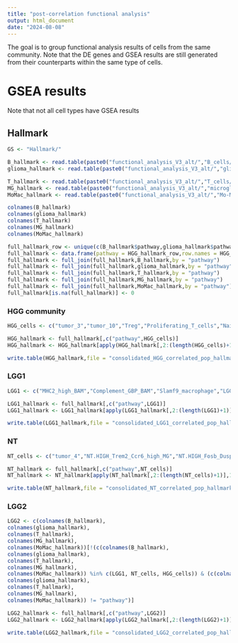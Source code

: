 ```yaml
---
title: "post-correlation functional analysis"
output: html_document
date: "2024-08-08"
---
```


The goal is to group functional analysis results of cells from the same community. Note that the DE genes and GSEA results are still generated from their counterparts within the same type of cells.

# GSEA results

Note that not all cell types have GSEA results

## Hallmark

```r
GS <- "Hallmark/"
```


```r
B_hallmark <- read.table(paste0("functional_analysis_V3_alt/","B_cells/",GS,"fgsea_lymphoid_Hallmark_consolidated_filtered.tsv"),sep = "\t",header = T)
glioma_hallmark <- read.table(paste0("functional_analysis_V3_alt/","glioma/",GS,"fgsea_glioma_Hallmark_consolidated_filtered.tsv"),sep = "\t",header = T)
```

```r
T_hallmark <- read.table(paste0("functional_analysis_V3_alt/","T_cells/",GS,"fgsea_lymphoid_Hallmark_consolidated_filtered.tsv"),sep = "\t",header = T)
MG_hallmark <- read.table(paste0("functional_analysis_V3_alt/","microglia/",GS,"fgsea_microglia_Hallmark_consolidated_filtered.tsv"),sep = "\t",header = T)
MoMac_hallmark <- read.table(paste0("functional_analysis_V3_alt/","Mo-Mac/",GS,"fgsea_myeloid_Hallmark_consolidated_filtered.tsv"),sep = "\t",header = T)
```

```r
colnames(B_hallmark)
colnames(glioma_hallmark)
colnames(T_hallmark)
colnames(MG_hallmark)
colnames(MoMac_hallmark)
```

```r
full_hallmark_row <- unique(c(B_hallmark$pathway,glioma_hallmark$pathway,T_hallmark$pathway,MG_hallmark$pathway,MoMac_hallmark$pathway))
full_hallmark <- data.frame(pathway = HGG_hallmark_row,row.names = HGG_hallmark_row)
full_hallmark <- full_join(full_hallmark,B_hallmark,by = "pathway")
full_hallmark <- full_join(full_hallmark,glioma_hallmark,by = "pathway")
full_hallmark <- full_join(full_hallmark,T_hallmark,by = "pathway")
full_hallmark <- full_join(full_hallmark,MG_hallmark,by = "pathway")
full_hallmark <- full_join(full_hallmark,MoMac_hallmark,by = "pathway")
full_hallmark[is.na(full_hallmark)] <- 0
```

### HGG community

```r
HGG_cells <- c("tumor_3","tumor_10","Treg","Proliferating_T_cells","Naive_T_cells","Pdcd1_Cd44_high_activated_T","HGG.HIGH_PAM","HGG.HIGH_proliferating.microglia","GAM","intM","Memory_B_2")
```

```r
HGG_hallmark <- full_hallmark[,c("pathway",HGG_cells)]
HGG_hallmark <- HGG_hallmark[apply(HGG_hallmark[,2:(length(HGG_cells)+1)],1,var) != 0,]

write.table(HGG_hallmark,file = "consolidated_HGG_correlated_pop_hallmark.tsv",sep = "\t",row.names = F, col.names = T,quote = F)
```


### LGG1

```r
LGG1 <- c("MHC2_high_BAM","Complement_GBP_BAM","Slamf9_macrophage","LGG.HIGH_Nr4a1_Fos_high_MG","HET_unknown_MG","HGG.HIGH_Chst2_high_MG","X1_activated_CD4","tumor_12","tumor_5","Ifn.responsive_T_cells","LGG.HIGH_Ifn.responsive_MG","tumor_1","LGG.HIGH_Il7r_Hspa1a_high_MG","tumor_7","tumor_11","tumor_2")
```


```r
LGG1_hallmark <- full_hallmark[,c("pathway",LGG1)]
LGG1_hallmark <- LGG1_hallmark[apply(LGG1_hallmark[,2:(length(LGG1)+1)],1,var) != 0,]

write.table(LGG1_hallmark,file = "consolidated_LGG1_correlated_pop_hallmark.tsv",sep = "\t",row.names = F, col.names = T,quote = F)
```

### NT

```r
NT_cells <- c("tumor_4","NT.HIGH_Trem2_Ccr6_high_MG","NT.HIGH_Fosb_Dusp1_high_MG","NT.HIGH_BAM.like_Sparc.","MHC2_low_BAM")
```

```r
NT_hallmark <- full_hallmark[,c("pathway",NT_cells)]
NT_hallmark <- NT_hallmark[apply(NT_hallmark[,2:(length(NT_cells)+1)],1,var) != 0,]

write.table(NT_hallmark,file = "consolidated_NT_correlated_pop_hallmark.tsv",sep = "\t",row.names = F, col.names = T,quote = F)
```


### LGG2

```r
LGG2 <- c(colnames(B_hallmark),
colnames(glioma_hallmark),
colnames(T_hallmark),
colnames(MG_hallmark),
colnames(MoMac_hallmark))[!(c(colnames(B_hallmark),
colnames(glioma_hallmark),
colnames(T_hallmark),
colnames(MG_hallmark),
colnames(MoMac_hallmark)) %in% c(LGG1, NT_cells, HGG_cells)) & (c(colnames(B_hallmark),
colnames(glioma_hallmark),
colnames(T_hallmark),
colnames(MG_hallmark),
colnames(MoMac_hallmark)) != "pathway")]
```


```r
LGG2_hallmark <- full_hallmark[,c("pathway",LGG2)]
LGG2_hallmark <- LGG2_hallmark[apply(LGG2_hallmark[,2:(length(LGG2)+1)],1,var) != 0,]

write.table(LGG2_hallmark,file = "consolidated_LGG2_correlated_pop_hallmark.tsv",sep = "\t",row.names = F, col.names = T,quote = F)
```

